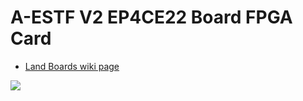 = A-ESTF V2 EP4CE22 Board FPGA Card =

* [http://land-boards.com/blwiki/index.php?title=A-ESTF_V2_EP4CE22_Board Land Boards wiki page]

<img src="http://land-boards.com/blwiki/images/b/b3/A-ESTF_V2_EP4CE22_Board-01.png"></img>
